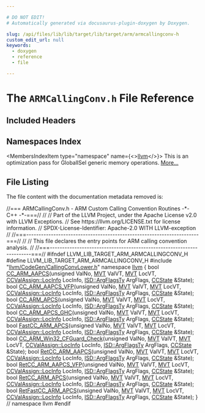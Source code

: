 ```yaml
---

# DO NOT EDIT!
# Automatically generated via docusaurus-plugin-doxygen by Doxygen.

slug: /api/files/lib/lib/target/lib/target/arm/armcallingconv-h
custom_edit_url: null
keywords:
  - doxygen
  - reference
  - file

---
```





# The `ARMCallingConv.h` File Reference

<DoxygenPage pluginConfig={pluginConfig}>



## Included Headers

<IncludesList>
<IncludesListItem
  filePath="llvm/CodeGen/CallingConvLower.h"
  permalink="/docs/api/files/include/include/llvm/include/llvm/codegen/callingconvlower-h"
  isLocal="true" />
</IncludesList>

## Namespaces Index

<MembersIndex>

<MembersIndexItem
  type="namespace"
  name={<><a href="/docs/api/namespaces/llvm">llvm</a></>}>
This is an optimization pass for GlobalISel generic memory operations. <a href="/docs/api/namespaces/llvm/#details">More...</a>
</MembersIndexItem>

</MembersIndex>


## File Listing

The file content with the documentation metadata removed is:

<ProgramListing>

<Link id="l00001" /><CodeLine lineNumber="1"><Highlight kind="comment">//=== ARMCallingConv.h - ARM Custom Calling Convention Routines -&#42;- C++ -&#42;-===//</Highlight><Highlight kind="normal"></Highlight></CodeLine>
<Link id="l00002" /><CodeLine lineNumber="2"><Highlight kind="normal"></Highlight><Highlight kind="comment">//</Highlight><Highlight kind="normal"></Highlight></CodeLine>
<Link id="l00003" /><CodeLine lineNumber="3"><Highlight kind="normal"></Highlight><Highlight kind="comment">// Part of the LLVM Project, under the Apache License v2.0 with LLVM Exceptions.</Highlight><Highlight kind="normal"></Highlight></CodeLine>
<Link id="l00004" /><CodeLine lineNumber="4"><Highlight kind="normal"></Highlight><Highlight kind="comment">// See https://llvm.org/LICENSE.txt for license information.</Highlight><Highlight kind="normal"></Highlight></CodeLine>
<Link id="l00005" /><CodeLine lineNumber="5"><Highlight kind="normal"></Highlight><Highlight kind="comment">// SPDX-License-Identifier: Apache-2.0 WITH LLVM-exception</Highlight><Highlight kind="normal"></Highlight></CodeLine>
<Link id="l00006" /><CodeLine lineNumber="6"><Highlight kind="normal"></Highlight><Highlight kind="comment">//</Highlight><Highlight kind="normal"></Highlight></CodeLine>
<Link id="l00007" /><CodeLine lineNumber="7"><Highlight kind="normal"></Highlight><Highlight kind="comment">//===----------------------------------------------------------------------===//</Highlight><Highlight kind="normal"></Highlight></CodeLine>
<Link id="l00008" /><CodeLine lineNumber="8"><Highlight kind="normal"></Highlight><Highlight kind="comment">//</Highlight><Highlight kind="normal"></Highlight></CodeLine>
<Link id="l00009" /><CodeLine lineNumber="9"><Highlight kind="normal"></Highlight><Highlight kind="comment">// This file declares the entry points for ARM calling convention analysis.</Highlight><Highlight kind="normal"></Highlight></CodeLine>
<Link id="l00010" /><CodeLine lineNumber="10"><Highlight kind="normal"></Highlight><Highlight kind="comment">//</Highlight><Highlight kind="normal"></Highlight></CodeLine>
<Link id="l00011" /><CodeLine lineNumber="11"><Highlight kind="normal"></Highlight><Highlight kind="comment">//===----------------------------------------------------------------------===//</Highlight><Highlight kind="normal"></Highlight></CodeLine>
<Link id="l00012" /><CodeLine lineNumber="12"><Highlight kind="normal"></Highlight></CodeLine>
<Link id="l00013" /><CodeLine lineNumber="13"><Highlight kind="normal"></Highlight><Highlight kind="preprocessor">#ifndef LLVM&#95;LIB&#95;TARGET&#95;ARM&#95;ARMCALLINGCONV&#95;H</Highlight><Highlight kind="normal"></Highlight></CodeLine>
<Link id="l00014" /><CodeLine lineNumber="14"><Highlight kind="normal"></Highlight><Highlight kind="preprocessor">#define LLVM&#95;LIB&#95;TARGET&#95;ARM&#95;ARMCALLINGCONV&#95;H</Highlight><Highlight kind="normal"></Highlight></CodeLine>
<Link id="l00015" /><CodeLine lineNumber="15"><Highlight kind="normal"></Highlight></CodeLine>
<Link id="l00016" /><CodeLine lineNumber="16"><Highlight kind="normal"></Highlight><Highlight kind="preprocessor">#include &quot;<a href="/docs/api/files/include/include/llvm/include/llvm/codegen/callingconvlower-h">llvm/CodeGen/CallingConvLower.h</a>&quot;</Highlight><Highlight kind="normal"></Highlight></CodeLine>
<Link id="l00017" /><CodeLine lineNumber="17"><Highlight kind="normal"></Highlight></CodeLine>
<Link id="l00018" /><CodeLine lineNumber="18"><Highlight kind="normal"></Highlight><Highlight kind="keyword">namespace </Highlight><Highlight kind="normal"><a href="/docs/api/namespaces/llvm">llvm</a> &#123;</Highlight></CodeLine>
<Link id="l00019" /><CodeLine lineNumber="19"><Highlight kind="normal"></Highlight></CodeLine>
<Link id="l00020" /><CodeLine lineNumber="20" lineLink="/docs/api/namespaces/llvm/#ab30530b4bbc5657be5cfde5c6ee63853"><Highlight kind="normal"></Highlight><Highlight kind="keywordtype">bool</Highlight><Highlight kind="normal"> <a href="/docs/api/namespaces/llvm/#ab30530b4bbc5657be5cfde5c6ee63853">CC&#95;ARM&#95;AAPCS</a>(</Highlight><Highlight kind="keywordtype">unsigned</Highlight><Highlight kind="normal"> ValNo, <a href="/docs/api/classes/llvm/mvt">MVT</a> ValVT, <a href="/docs/api/classes/llvm/mvt">MVT</a> LocVT,</Highlight></CodeLine>
<Link id="l00021" /><CodeLine lineNumber="21"><Highlight kind="normal">                  <a href="/docs/api/classes/llvm/ccvalassign/#a2b78fd53da0b5df7bc4eacf7df556a45">CCValAssign::LocInfo</a> LocInfo, <a href="/docs/api/structs/llvm/isd/argflagsty">ISD::ArgFlagsTy</a> ArgFlags,</Highlight></CodeLine>
<Link id="l00022" /><CodeLine lineNumber="22"><Highlight kind="normal">                  <a href="/docs/api/classes/llvm/ccstate">CCState</a> &amp;State);</Highlight></CodeLine>
<Link id="l00023" /><CodeLine lineNumber="23" lineLink="/docs/api/namespaces/llvm/#a4b44848cadfcfa029edee22f8409da65"><Highlight kind="normal"></Highlight><Highlight kind="keywordtype">bool</Highlight><Highlight kind="normal"> <a href="/docs/api/namespaces/llvm/#a4b44848cadfcfa029edee22f8409da65">CC&#95;ARM&#95;AAPCS&#95;VFP</a>(</Highlight><Highlight kind="keywordtype">unsigned</Highlight><Highlight kind="normal"> ValNo, <a href="/docs/api/classes/llvm/mvt">MVT</a> ValVT, <a href="/docs/api/classes/llvm/mvt">MVT</a> LocVT,</Highlight></CodeLine>
<Link id="l00024" /><CodeLine lineNumber="24"><Highlight kind="normal">                      <a href="/docs/api/classes/llvm/ccvalassign/#a2b78fd53da0b5df7bc4eacf7df556a45">CCValAssign::LocInfo</a> LocInfo, <a href="/docs/api/structs/llvm/isd/argflagsty">ISD::ArgFlagsTy</a> ArgFlags,</Highlight></CodeLine>
<Link id="l00025" /><CodeLine lineNumber="25"><Highlight kind="normal">                      <a href="/docs/api/classes/llvm/ccstate">CCState</a> &amp;State);</Highlight></CodeLine>
<Link id="l00026" /><CodeLine lineNumber="26" lineLink="/docs/api/namespaces/llvm/#a4f14aaeaffe68c7b641eec7cbaaded60"><Highlight kind="normal"></Highlight><Highlight kind="keywordtype">bool</Highlight><Highlight kind="normal"> <a href="/docs/api/namespaces/llvm/#a4f14aaeaffe68c7b641eec7cbaaded60">CC&#95;ARM&#95;APCS</a>(</Highlight><Highlight kind="keywordtype">unsigned</Highlight><Highlight kind="normal"> ValNo, <a href="/docs/api/classes/llvm/mvt">MVT</a> ValVT, <a href="/docs/api/classes/llvm/mvt">MVT</a> LocVT,</Highlight></CodeLine>
<Link id="l00027" /><CodeLine lineNumber="27"><Highlight kind="normal">                 <a href="/docs/api/classes/llvm/ccvalassign/#a2b78fd53da0b5df7bc4eacf7df556a45">CCValAssign::LocInfo</a> LocInfo, <a href="/docs/api/structs/llvm/isd/argflagsty">ISD::ArgFlagsTy</a> ArgFlags,</Highlight></CodeLine>
<Link id="l00028" /><CodeLine lineNumber="28"><Highlight kind="normal">                 <a href="/docs/api/classes/llvm/ccstate">CCState</a> &amp;State);</Highlight></CodeLine>
<Link id="l00029" /><CodeLine lineNumber="29" lineLink="/docs/api/namespaces/llvm/#a0ab081a548528e7a797cef49c3374afa"><Highlight kind="normal"></Highlight><Highlight kind="keywordtype">bool</Highlight><Highlight kind="normal"> <a href="/docs/api/namespaces/llvm/#a0ab081a548528e7a797cef49c3374afa">CC&#95;ARM&#95;APCS&#95;GHC</a>(</Highlight><Highlight kind="keywordtype">unsigned</Highlight><Highlight kind="normal"> ValNo, <a href="/docs/api/classes/llvm/mvt">MVT</a> ValVT, <a href="/docs/api/classes/llvm/mvt">MVT</a> LocVT,</Highlight></CodeLine>
<Link id="l00030" /><CodeLine lineNumber="30"><Highlight kind="normal">                     <a href="/docs/api/classes/llvm/ccvalassign/#a2b78fd53da0b5df7bc4eacf7df556a45">CCValAssign::LocInfo</a> LocInfo, <a href="/docs/api/structs/llvm/isd/argflagsty">ISD::ArgFlagsTy</a> ArgFlags,</Highlight></CodeLine>
<Link id="l00031" /><CodeLine lineNumber="31"><Highlight kind="normal">                     <a href="/docs/api/classes/llvm/ccstate">CCState</a> &amp;State);</Highlight></CodeLine>
<Link id="l00032" /><CodeLine lineNumber="32" lineLink="/docs/api/namespaces/llvm/#a299fc55019f16213c214afd24a27aad1"><Highlight kind="normal"></Highlight><Highlight kind="keywordtype">bool</Highlight><Highlight kind="normal"> <a href="/docs/api/namespaces/llvm/#a299fc55019f16213c214afd24a27aad1">FastCC&#95;ARM&#95;APCS</a>(</Highlight><Highlight kind="keywordtype">unsigned</Highlight><Highlight kind="normal"> ValNo, <a href="/docs/api/classes/llvm/mvt">MVT</a> ValVT, <a href="/docs/api/classes/llvm/mvt">MVT</a> LocVT,</Highlight></CodeLine>
<Link id="l00033" /><CodeLine lineNumber="33"><Highlight kind="normal">                     <a href="/docs/api/classes/llvm/ccvalassign/#a2b78fd53da0b5df7bc4eacf7df556a45">CCValAssign::LocInfo</a> LocInfo, <a href="/docs/api/structs/llvm/isd/argflagsty">ISD::ArgFlagsTy</a> ArgFlags,</Highlight></CodeLine>
<Link id="l00034" /><CodeLine lineNumber="34"><Highlight kind="normal">                     <a href="/docs/api/classes/llvm/ccstate">CCState</a> &amp;State);</Highlight></CodeLine>
<Link id="l00035" /><CodeLine lineNumber="35" lineLink="/docs/api/namespaces/llvm/#a6d167c73bcb0a197f8ab0c6788a318a6"><Highlight kind="normal"></Highlight><Highlight kind="keywordtype">bool</Highlight><Highlight kind="normal"> <a href="/docs/api/namespaces/llvm/#a6d167c73bcb0a197f8ab0c6788a318a6">CC&#95;ARM&#95;Win32&#95;CFGuard&#95;Check</a>(</Highlight><Highlight kind="keywordtype">unsigned</Highlight><Highlight kind="normal"> ValNo, <a href="/docs/api/classes/llvm/mvt">MVT</a> ValVT, <a href="/docs/api/classes/llvm/mvt">MVT</a> LocVT,</Highlight></CodeLine>
<Link id="l00036" /><CodeLine lineNumber="36"><Highlight kind="normal">                                <a href="/docs/api/classes/llvm/ccvalassign/#a2b78fd53da0b5df7bc4eacf7df556a45">CCValAssign::LocInfo</a> LocInfo,</Highlight></CodeLine>
<Link id="l00037" /><CodeLine lineNumber="37"><Highlight kind="normal">                                <a href="/docs/api/structs/llvm/isd/argflagsty">ISD::ArgFlagsTy</a> ArgFlags, <a href="/docs/api/classes/llvm/ccstate">CCState</a> &amp;State);</Highlight></CodeLine>
<Link id="l00038" /><CodeLine lineNumber="38" lineLink="/docs/api/namespaces/llvm/#a4239b16f60d38ad2c53101f6be436ecd"><Highlight kind="normal"></Highlight><Highlight kind="keywordtype">bool</Highlight><Highlight kind="normal"> <a href="/docs/api/namespaces/llvm/#a4239b16f60d38ad2c53101f6be436ecd">RetCC&#95;ARM&#95;AAPCS</a>(</Highlight><Highlight kind="keywordtype">unsigned</Highlight><Highlight kind="normal"> ValNo, <a href="/docs/api/classes/llvm/mvt">MVT</a> ValVT, <a href="/docs/api/classes/llvm/mvt">MVT</a> LocVT,</Highlight></CodeLine>
<Link id="l00039" /><CodeLine lineNumber="39"><Highlight kind="normal">                     <a href="/docs/api/classes/llvm/ccvalassign/#a2b78fd53da0b5df7bc4eacf7df556a45">CCValAssign::LocInfo</a> LocInfo, <a href="/docs/api/structs/llvm/isd/argflagsty">ISD::ArgFlagsTy</a> ArgFlags,</Highlight></CodeLine>
<Link id="l00040" /><CodeLine lineNumber="40"><Highlight kind="normal">                     <a href="/docs/api/classes/llvm/ccstate">CCState</a> &amp;State);</Highlight></CodeLine>
<Link id="l00041" /><CodeLine lineNumber="41" lineLink="/docs/api/namespaces/llvm/#a0bed8753b07abb61c1318072e5599cea"><Highlight kind="normal"></Highlight><Highlight kind="keywordtype">bool</Highlight><Highlight kind="normal"> <a href="/docs/api/namespaces/llvm/#a0bed8753b07abb61c1318072e5599cea">RetCC&#95;ARM&#95;AAPCS&#95;VFP</a>(</Highlight><Highlight kind="keywordtype">unsigned</Highlight><Highlight kind="normal"> ValNo, <a href="/docs/api/classes/llvm/mvt">MVT</a> ValVT, <a href="/docs/api/classes/llvm/mvt">MVT</a> LocVT,</Highlight></CodeLine>
<Link id="l00042" /><CodeLine lineNumber="42"><Highlight kind="normal">                         <a href="/docs/api/classes/llvm/ccvalassign/#a2b78fd53da0b5df7bc4eacf7df556a45">CCValAssign::LocInfo</a> LocInfo, <a href="/docs/api/structs/llvm/isd/argflagsty">ISD::ArgFlagsTy</a> ArgFlags,</Highlight></CodeLine>
<Link id="l00043" /><CodeLine lineNumber="43"><Highlight kind="normal">                         <a href="/docs/api/classes/llvm/ccstate">CCState</a> &amp;State);</Highlight></CodeLine>
<Link id="l00044" /><CodeLine lineNumber="44" lineLink="/docs/api/namespaces/llvm/#a69104161255ca81b46c8ce100a0767b5"><Highlight kind="normal"></Highlight><Highlight kind="keywordtype">bool</Highlight><Highlight kind="normal"> <a href="/docs/api/namespaces/llvm/#a69104161255ca81b46c8ce100a0767b5">RetCC&#95;ARM&#95;APCS</a>(</Highlight><Highlight kind="keywordtype">unsigned</Highlight><Highlight kind="normal"> ValNo, <a href="/docs/api/classes/llvm/mvt">MVT</a> ValVT, <a href="/docs/api/classes/llvm/mvt">MVT</a> LocVT,</Highlight></CodeLine>
<Link id="l00045" /><CodeLine lineNumber="45"><Highlight kind="normal">                    <a href="/docs/api/classes/llvm/ccvalassign/#a2b78fd53da0b5df7bc4eacf7df556a45">CCValAssign::LocInfo</a> LocInfo, <a href="/docs/api/structs/llvm/isd/argflagsty">ISD::ArgFlagsTy</a> ArgFlags,</Highlight></CodeLine>
<Link id="l00046" /><CodeLine lineNumber="46"><Highlight kind="normal">                    <a href="/docs/api/classes/llvm/ccstate">CCState</a> &amp;State);</Highlight></CodeLine>
<Link id="l00047" /><CodeLine lineNumber="47" lineLink="/docs/api/namespaces/llvm/#ab1f6ec1b35355716e024097d86fb6614"><Highlight kind="normal"></Highlight><Highlight kind="keywordtype">bool</Highlight><Highlight kind="normal"> <a href="/docs/api/namespaces/llvm/#ab1f6ec1b35355716e024097d86fb6614">RetFastCC&#95;ARM&#95;APCS</a>(</Highlight><Highlight kind="keywordtype">unsigned</Highlight><Highlight kind="normal"> ValNo, <a href="/docs/api/classes/llvm/mvt">MVT</a> ValVT, <a href="/docs/api/classes/llvm/mvt">MVT</a> LocVT,</Highlight></CodeLine>
<Link id="l00048" /><CodeLine lineNumber="48"><Highlight kind="normal">                        <a href="/docs/api/classes/llvm/ccvalassign/#a2b78fd53da0b5df7bc4eacf7df556a45">CCValAssign::LocInfo</a> LocInfo, <a href="/docs/api/structs/llvm/isd/argflagsty">ISD::ArgFlagsTy</a> ArgFlags,</Highlight></CodeLine>
<Link id="l00049" /><CodeLine lineNumber="49"><Highlight kind="normal">                        <a href="/docs/api/classes/llvm/ccstate">CCState</a> &amp;State);</Highlight></CodeLine>
<Link id="l00050" /><CodeLine lineNumber="50"><Highlight kind="normal"></Highlight></CodeLine>
<Link id="l00051" /><CodeLine lineNumber="51"><Highlight kind="normal">&#125; </Highlight><Highlight kind="comment">// namespace llvm</Highlight><Highlight kind="normal"></Highlight></CodeLine>
<Link id="l00052" /><CodeLine lineNumber="52"><Highlight kind="normal"></Highlight></CodeLine>
<Link id="l00053" /><CodeLine lineNumber="53"><Highlight kind="normal"></Highlight><Highlight kind="preprocessor">#endif</Highlight></CodeLine>

</ProgramListing>


</DoxygenPage>
